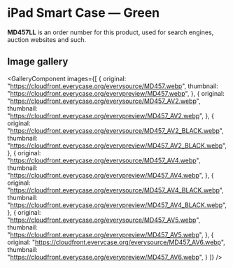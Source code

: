 
# iPad Smart Case — Green

<Callout type='info' emoji='👉🏻'>**MD457LL** is an order number for this product, used for search engines, auction websites and such.</Callout>

## Image gallery

<GalleryComponent
    images={[
      {
        original: "https://cloudfront.everycase.org/everysource/MD457.webp",
        thumbnail: "https://cloudfront.everycase.org/everypreview/MD457.webp",
      },
      {
        original: "https://cloudfront.everycase.org/everysource/MD457_AV2.webp",
        thumbnail: "https://cloudfront.everycase.org/everypreview/MD457_AV2.webp",
      },
      {
        original: "https://cloudfront.everycase.org/everysource/MD457_AV2_BLACK.webp",
        thumbnail: "https://cloudfront.everycase.org/everypreview/MD457_AV2_BLACK.webp",
      },
      {
        original: "https://cloudfront.everycase.org/everysource/MD457_AV4.webp",
        thumbnail: "https://cloudfront.everycase.org/everypreview/MD457_AV4.webp",
      },
      {
        original: "https://cloudfront.everycase.org/everysource/MD457_AV4_BLACK.webp",
        thumbnail: "https://cloudfront.everycase.org/everypreview/MD457_AV4_BLACK.webp",
      },
      {
        original: "https://cloudfront.everycase.org/everysource/MD457_AV5.webp",
        thumbnail: "https://cloudfront.everycase.org/everypreview/MD457_AV5.webp",
      },
      {
        original: "https://cloudfront.everycase.org/everysource/MD457_AV6.webp",
        thumbnail: "https://cloudfront.everycase.org/everypreview/MD457_AV6.webp",
      }
    ]}
  />
